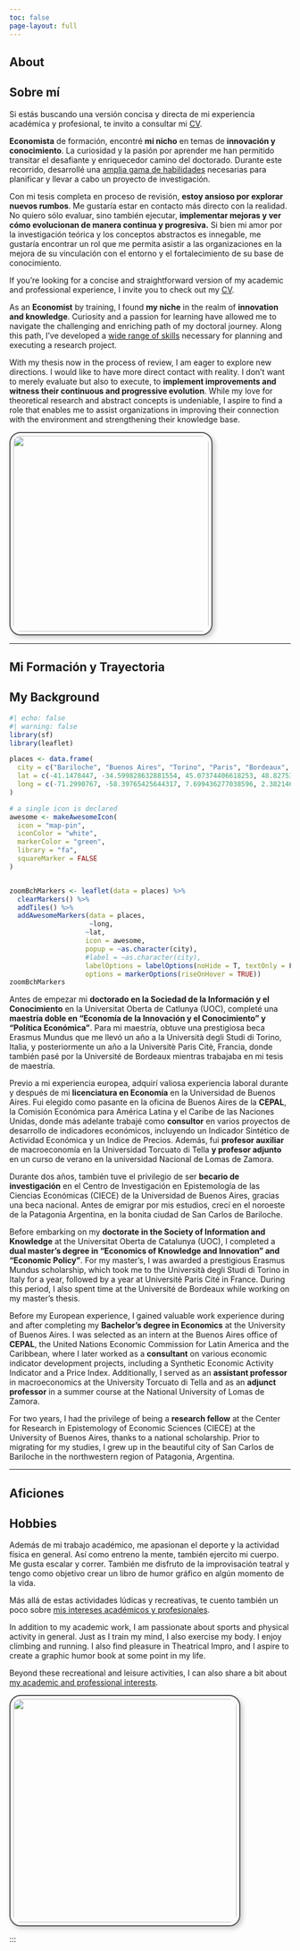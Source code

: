 ```yaml
---
toc: false
page-layout: full
---
```

::: {.content-visible when-profile="en"}
# About
:::
::: {.content-visible when-profile="es"}
# Sobre mí
:::

::: grid

::: {.content-visible when-profile="es"}
::: {.g-col-12 .g-col-md-6 .justified }
Si estás buscando una versión concisa y directa de mi experiencia académica y profesional, te invito a consultar mi [CV](cv/CV-IH-1023.pdf).

**Economista** de formación, encontré **mi nicho** en temas de **innovación y conocimiento**. La curiosidad y la pasión por aprender me han permitido transitar el desafiante y enriquecedor camino del doctorado. Durante este recorrido, desarrollé una [amplia gama de habilidades](skills.qmd) necesarias para planificar y llevar a cabo un proyecto de investigación.

Con mi tesis completa en proceso de revisión, **estoy ansioso por explorar nuevos rumbos**. Me gustaría estar en contacto más directo con la realidad. No quiero sólo evaluar, sino también ejecutar, **implementar mejoras y ver cómo evolucionan de manera continua y progresiva.** <!--# La inacción de la ciencia básica y su modalidad de trabajo solitaria. Por eso, mientras espero las últimas correcciones de mi primer draft, me preparo para explorar nuevos rumbos.  -->Si bien mi amor por la investigación teórica y los conceptos abstractos es innegable, me gustaría encontrar un rol que me permita asistir a las organizaciones en la mejora de su vinculación con el entorno y el fortalecimiento de su base de conocimiento.<!-- No quiero abandonar por completo los altos niveles abstracción, no olvido que no hay herramienta más poderosa que la teoría, pero necesito lidiar con la realidad. Evaluar para ejecutar, buscando e implementando mejoras continuas y progresivas. Si bien con este deseo no descarto por completo un post-doc, sería ideal para mi encontrar un rol práctico dentro de alguna organización comprometida a mejorar su vinculación con el entorno. -->
:::
:::

:::{.content-visible when-profile="en"}
:::{.g-col-12 .g-col-md-6 .justified }
If you're looking for a concise and straightforward version of my academic and professional experience, I invite you to check out my [CV](cv/CV-IH-1023.pdf).

As an **Economist** by training, I found **my niche** in the realm of **innovation and knowledge**. Curiosity and a passion for learning have allowed me to navigate the challenging and enriching path of my doctoral journey. Along this path, I've developed a [wide range of skills](skills.qmd) necessary for planning and executing a research project.

With my thesis now in the process of review, I am eager to explore new directions. I would like to have more direct contact with reality. I don't want to merely evaluate but also to execute, to **implement improvements and witness their continuous and progressive evolution**. While my love for theoretical research and abstract concepts is undeniable, I aspire to find a role that enables me to assist organizations in improving their connection with the environment and strengthening their knowledge base.
:::
:::

::: {.g-col-12 .g-col-md-6 .text-center}
![](visualMedia/hulskamp.jpg){width="350" style="border: 2px solid #555; border-radius: 20px; padding: 5px; box-shadow: 4px 4px 8px rgba(0, 0, 0, 0.2);"} <!-- ![](me.jpeg){width="350"} -->
:::
:::

------------------------------------------------------------------------

::: {.content-visible when-profile="es"}
## Mi Formación y Trayectoria
:::
::: {.content-visible when-profile="en"}
## My Background
:::

::: grid
::: {.g-col-12 .g-col-md-6 .text-center}
```r
#| echo: false
#| warning: false
library(sf)
library(leaflet)

places <- data.frame(
  city = c("Bariloche", "Buenos Aires", "Torino", "Paris", "Bordeaux", "Barcelona"),
  lat = c(-41.1478447, -34.599828632881554, 45.07374406618253, 48.82753559234027, 44.799351290598075, 41.40708568183617),
  long = c(-71.2990767, -58.39765425644317, 7.699436277038596, 2.3821466102524185, -0.615558665438184, 2.194543891906193)
)

# a single icon is declared
awesome <- makeAwesomeIcon(
  icon = "map-pin",
  iconColor = "white",
  markerColor = "green",
  library = "fa",
  squareMarker = FALSE
)


zoomBchMarkers <- leaflet(data = places) %>%
  clearMarkers() %>% 
  addTiles() %>%
  addAwesomeMarkers(data = places,
                    ~long,
                   ~lat,
                   icon = awesome,
                   popup = ~as.character(city),
                   #label = ~as.character(city),
                   labelOptions = labelOptions(noHide = T, textOnly = F, textsize = "7px", direction = "left", riseOnHover = TRUE),
                   options = markerOptions(riseOnHover = TRUE))
zoomBchMarkers
```
:::

::: {.content-visible when-profile="es"}
::: {.g-col-12 .g-col-md-6 .justified}
Antes de empezar mi **doctorado en la Sociedad de la Información y el Conocimiento** en la Universitat Oberta de Catlunya (UOC), completé una **maestría doble en "Economía de la Innovación y el Conocimiento" y "Política Económica"**. Para mi maestría, obtuve una prestigiosa beca Erasmus Mundus que me llevó un año a la Università degli Studi di Torino, Italia, y posteriormente un año a la Universitè Paris Citè, Francia, donde también pasé por la Université de Bordeaux mientras trabajaba en mi tesis de maestría.

Previo a mi experiencia europea, adquirí valiosa experiencia laboral durante y después de mi **licenciatura en Economía** en la Universidad de Buenos Aires. Fui elegido como pasante en la oficina de Buenos Aires de la **CEPAL**, la Comisión Económica para América Latina y el Caribe de las Naciones Unidas, donde más adelante trabajé como **consultor** en varios proyectos de desarrollo de indicadores económicos, incluyendo un Indicador Sintético de Actividad Económica y un Indice de Precios. Además, fui **profesor auxiliar** de macroeconomía en la Universidad Torcuato di Tella **y profesor adjunto** en un curso de verano en la universidad Nacional de Lomas de Zamora.

Durante dos años, también tuve el privilegio de ser **becario de investigación** en el Centro de Investigación en Epistemología de las Ciencias Económicas (CIECE) de la Universidad de Buenos Aires, gracias una beca nacional. Antes de emigrar por mis estudios, crecí en el noroeste de la Patagonia Argentina, en la bonita ciudad de San Carlos de Bariloche.
:::
:::
::: {.content-visible when-profile="en"}
::: {.g-col-12 .g-col-md-6 .justified }
Before embarking on my **doctorate in the Society of Information and Knowledge** at the Universitat Oberta de Catalunya (UOC), I completed a **dual master's degree in "Economics of Knowledge and Innovation" and "Economic Policy"**. For my master's, I was awarded a prestigious Erasmus Mundus scholarship, which took me to the Università degli Studi di Torino in Italy for a year, followed by a year at Université Paris Cité in France. During this period, I also spent time at the Université de Bordeaux while working on my master's thesis.

Before my European experience, I gained valuable work experience during and after completing my **Bachelor's degree in Economics** at the University of Buenos Aires. I was selected as an intern at the Buenos Aires office of **CEPAL**, the United Nations Economic Commission for Latin America and the Caribbean, where I later worked as a **consultant** on various economic indicator development projects, including a Synthetic Economic Activity Indicator and a Price Index. Additionally, I served as an **assistant professor** in macroeconomics at the University Torcuato di Tella and as an **adjunct professor** in a summer course at the National University of Lomas de Zamora.

For two years, I had the privilege of being a **research fellow** at the Center for Research in Epistemology of Economic Sciences (CIECE) at the University of Buenos Aires, thanks to a national scholarship. Prior to migrating for my studies, I grew up in the beautiful city of San Carlos de Bariloche in the northwestern region of Patagonia, Argentina.
:::
:::
:::
------------------------------------------------------------------------
::: {.content-visible when-profile="es"}
## Aficiones
:::
::: {.content-visible when-profile="en"}
## Hobbies
:::

::: grid
::: {.content-visible when-profile="es"}
::: {.g-col-12 .g-col-md-6 .justified .align-middle }
Además de mi trabajo académico, me apasionan el deporte y la actividad física en general. Así como entreno la mente, también ejercito mi cuerpo. Me gusta escalar y correr. También me disfruto de la improvisación teatral y tengo como objetivo crear un libro de humor gráfico en algún momento de la vida.

Más allá de estas actividades lúdicas y recreativas, te cuento también un poco sobre [mis intereses académicos y profesionales](interests.qmd).
:::
:::

::: {.content-visible when-profile="en"}
::: {.g-col-12 .g-col-md-6 .justified .align-middle}
In addition to my academic work, I am passionate about sports and physical activity in general. Just as I train my mind, I also exercise my body. I enjoy climbing and running. I also find pleasure in Theatrical Impro, and I aspire to create a graphic humor book at some point in my life.

Beyond these recreational and leisure activities, I can also share a bit about [my academic and professional interests](interests.qmd).
:::
:::

::: {.g-col-12 .g-col-md-6 .small-screen-content .text-center}
![](hobbiePicture.jpeg){height="400" style="border: 2px solid #555; border-radius: 20px; padding: 5px; box-shadow: 4px 4px 8px rgba(0, 0, 0, 0.2);"}
:::
:::

:::
